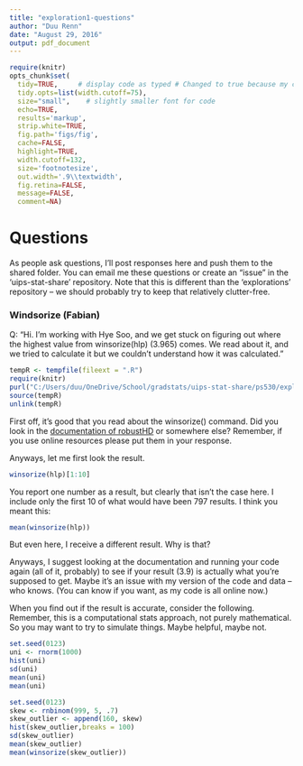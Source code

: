 ```yaml
---
title: "exploration1-questions"
author: "Duu Renn"
date: "August 29, 2016"
output: pdf_document
---
```


```r
require(knitr)
opts_chunk$set(
  tidy=TRUE,     # display code as typed # Changed to true because my comments are too long
  tidy.opts=list(width.cutoff=75),
  size="small",    # slightly smaller font for code
  echo=TRUE,
  results='markup',
  strip.white=TRUE,
  fig.path='figs/fig',
  cache=FALSE,
  highlight=TRUE,
  width.cutoff=132, 
  size='footnotesize',
  out.width='.9\\textwidth',
  fig.retina=FALSE,
  message=FALSE,
  comment=NA)
```

# Questions
As people ask questions, I'll post responses here and push them to the shared folder. You can email me these questions or create an "issue" in the 'uips-stat-share' repository. Note that this is different than the 'explorations' repository -- we should probably try to keep that relatively clutter-free.  

### Windsorize (Fabian)
Q: "Hi. I'm working with Hye Soo, and we get stuck on figuring out where the highest value from winsorize(hlp) (3.965) comes. We read about it, and we tried to calculate it but we couldn't understand how it was calculated."

```r
tempR <- tempfile(fileext = ".R")
require(knitr)
purl("C:/Users/duu/OneDrive/School/gradstats/uips-stat-share/ps530/exploration1.Rmd", output=tempR)
source(tempR)
unlink(tempR)
```

First off, it's good that you read about the winsorize() command. Did you look in the [documentation of robustHD](https://cran.r-project.org/web/packages/robustHD/robustHD.pdf) or somewhere else? Remember, if you use online resources please put them in your response.  

Anyways, let me first look the result.

```r
winsorize(hlp)[1:10]
```

You report one number as a result, but clearly that isn't the case here. I include only the first 10 of what would have been 797 results. I think you meant this:  

```r
mean(winsorize(hlp))
```

But even here, I receive a different result. Why is that?  

Anyways, I suggest looking at the documentation and running your code again (all of it, probably) to see if your result (3.9) is actually what you're supposed to get. Maybe it's an issue with my version of the code and data -- who knows. (You can know if you want, as my code is all online now.)  

When you find out if the result is accurate, consider the following. Remember, this is a computational stats approach, not purely mathematical. So you may want to try to simulate things. Maybe helpful, maybe not.  

```r
set.seed(0123)
uni <- rnorm(1000)
hist(uni)
sd(uni)
mean(uni)
mean(uni)
```

```r
set.seed(0123)
skew <- rnbinom(999, 5, .7)
skew_outlier <- append(160, skew)
hist(skew_outlier,breaks = 100)
sd(skew_outlier)
mean(skew_outlier)
mean(winsorize(skew_outlier))
```



